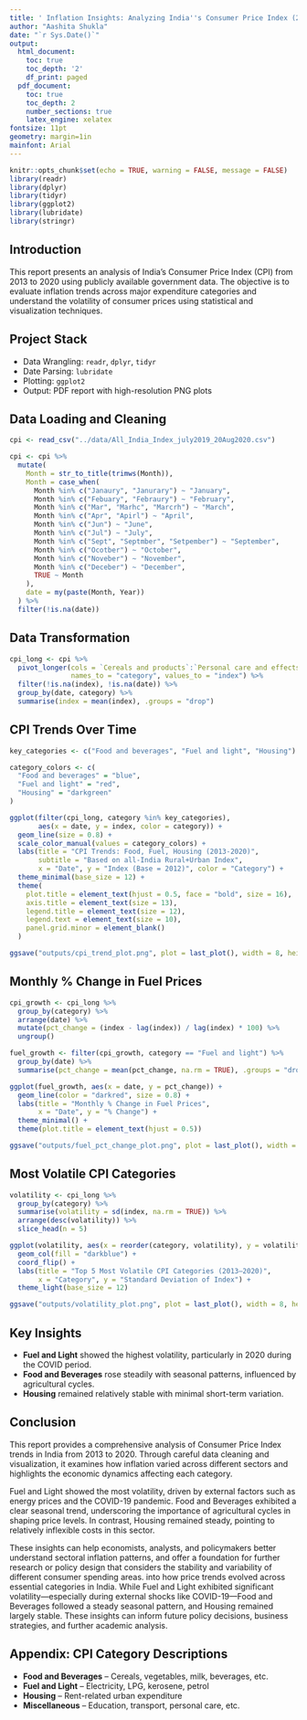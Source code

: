 ```yaml
---
title: ' Inflation Insights: Analyzing India''s Consumer Price Index (2013–2020)'
author: "Aashita Shukla"
date: "`r Sys.Date()`"
output:
  html_document:
    toc: true
    toc_depth: '2'
    df_print: paged
  pdf_document:
    toc: true
    toc_depth: 2
    number_sections: true
    latex_engine: xelatex
fontsize: 11pt
geometry: margin=1in
mainfont: Arial
---
```


```r
knitr::opts_chunk$set(echo = TRUE, warning = FALSE, message = FALSE)
library(readr)
library(dplyr)
library(tidyr)
library(ggplot2)
library(lubridate)
library(stringr)
```

## Introduction

This report presents an analysis of India's Consumer Price Index (CPI) from 2013 to 2020 using publicly available government data. The objective is to evaluate inflation trends across major expenditure categories and understand the volatility of consumer prices using statistical and visualization techniques.

## Project Stack

- Data Wrangling: `readr`, `dplyr`, `tidyr`
- Date Parsing: `lubridate`
- Plotting: `ggplot2`
- Output: PDF report with high-resolution PNG plots

## Data Loading and Cleaning

```r
cpi <- read_csv("../data/All_India_Index_july2019_20Aug2020.csv")

cpi <- cpi %>%
  mutate(
    Month = str_to_title(trimws(Month)),
    Month = case_when(
      Month %in% c("Janaury", "Janurary") ~ "January",
      Month %in% c("Febuary", "Febraury") ~ "February",
      Month %in% c("Mar", "Marhc", "Marcrh") ~ "March",
      Month %in% c("Apr", "Apirl") ~ "April",
      Month %in% c("Jun") ~ "June",
      Month %in% c("Jul") ~ "July",
      Month %in% c("Sept", "Septmber", "Setpember") ~ "September",
      Month %in% c("Ocotber") ~ "October",
      Month %in% c("Noveber") ~ "November",
      Month %in% c("Deceber") ~ "December",
      TRUE ~ Month
    ),
    date = my(paste(Month, Year))
  ) %>%
  filter(!is.na(date))
```

## Data Transformation

```r
cpi_long <- cpi %>%
  pivot_longer(cols = `Cereals and products`:`Personal care and effects`,
               names_to = "category", values_to = "index") %>%
  filter(!is.na(index), !is.na(date)) %>%
  group_by(date, category) %>%
  summarise(index = mean(index), .groups = "drop")
```

## CPI Trends Over Time

```r
key_categories <- c("Food and beverages", "Fuel and light", "Housing")

category_colors <- c(
  "Food and beverages" = "blue",
  "Fuel and light" = "red",
  "Housing" = "darkgreen"
)

ggplot(filter(cpi_long, category %in% key_categories),
       aes(x = date, y = index, color = category)) +
  geom_line(size = 0.8) +
  scale_color_manual(values = category_colors) +
  labs(title = "CPI Trends: Food, Fuel, Housing (2013-2020)",
       subtitle = "Based on all-India Rural+Urban Index",
       x = "Date", y = "Index (Base = 2012)", color = "Category") +
  theme_minimal(base_size = 12) +
  theme(
    plot.title = element_text(hjust = 0.5, face = "bold", size = 16),
    axis.title = element_text(size = 13),
    legend.title = element_text(size = 12),
    legend.text = element_text(size = 10),
    panel.grid.minor = element_blank()
  )

ggsave("outputs/cpi_trend_plot.png", plot = last_plot(), width = 8, height = 4, dpi = 300)
```

## Monthly % Change in Fuel Prices

```r
cpi_growth <- cpi_long %>%
  group_by(category) %>%
  arrange(date) %>%
  mutate(pct_change = (index - lag(index)) / lag(index) * 100) %>%
  ungroup()

fuel_growth <- filter(cpi_growth, category == "Fuel and light") %>%
  group_by(date) %>%
  summarise(pct_change = mean(pct_change, na.rm = TRUE), .groups = "drop")

ggplot(fuel_growth, aes(x = date, y = pct_change)) +
  geom_line(color = "darkred", size = 0.8) +
  labs(title = "Monthly % Change in Fuel Prices",
       x = "Date", y = "% Change") +
  theme_minimal() +
  theme(plot.title = element_text(hjust = 0.5))

ggsave("outputs/fuel_pct_change_plot.png", plot = last_plot(), width = 8, height = 4, dpi = 300)
```

## Most Volatile CPI Categories

```r
volatility <- cpi_long %>%
  group_by(category) %>%
  summarise(volatility = sd(index, na.rm = TRUE)) %>%
  arrange(desc(volatility)) %>%
  slice_head(n = 5)

ggplot(volatility, aes(x = reorder(category, volatility), y = volatility)) +
  geom_col(fill = "darkblue") +
  coord_flip() +
  labs(title = "Top 5 Most Volatile CPI Categories (2013–2020)",
       x = "Category", y = "Standard Deviation of Index") +
  theme_light(base_size = 12)

ggsave("outputs/volatility_plot.png", plot = last_plot(), width = 8, height = 4, dpi = 300)
```

## Key Insights

- **Fuel and Light** showed the highest volatility, particularly in 2020 during the COVID period.
- **Food and Beverages** rose steadily with seasonal patterns, influenced by agricultural cycles.
- **Housing** remained relatively stable with minimal short-term variation.

## Conclusion

This report provides a comprehensive analysis of Consumer Price Index trends in India from 2013 to 2020. Through careful data cleaning and visualization, it examines how inflation varied across different sectors and highlights the economic dynamics affecting each category.

Fuel and Light showed the most volatility, driven by external factors such as energy prices and the COVID-19 pandemic. Food and Beverages exhibited a clear seasonal trend, underscoring the importance of agricultural cycles in shaping price levels. In contrast, Housing remained steady, pointing to relatively inflexible costs in this sector.

These insights can help economists, analysts, and policymakers better understand sectoral inflation patterns, and offer a foundation for further research or policy design that considers the stability and variability of different consumer spending areas. into how price trends evolved across essential categories in India. While Fuel and Light exhibited significant volatility—especially during external shocks like COVID-19—Food and Beverages followed a steady seasonal pattern, and Housing remained largely stable. These insights can inform future policy decisions, business strategies, and further academic analysis.

## Appendix: CPI Category Descriptions

- **Food and Beverages** – Cereals, vegetables, milk, beverages, etc.
- **Fuel and Light** – Electricity, LPG, kerosene, petrol
- **Housing** – Rent-related urban expenditure
- **Miscellaneous** – Education, transport, personal care, etc.
